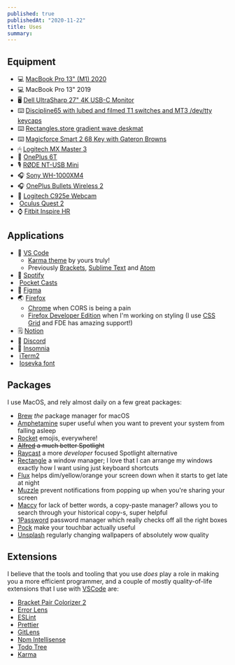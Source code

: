 ```yaml
---
published: true
publishedAt: "2020-11-22"
title: Uses
summary: 
---
```



## Equipment

- 💻 [MacBook Pro 13" (M1) 2020](https://www.apple.com/in/macbook-pro-13)
- 💻 MacBook Pro 13" 2019
- 🖥 [Dell UltraSharp 27" 4K USB-C Monitor](https://www.dell.com/en-us/work/shop/dell-ultrasharp-27-4k-usb-c-monitor-u2720q/apd/210-avjv/monitors-monitor-accessories)
- ⌨️ [Discipline65 with lubed and filmed T1 switches and MT3 /dev/tty keycaps](https://twitter.com/_SreetamDas/status/1373175729567928321)
- ⌨️ [Rectangles.store gradient wave deskmat](https://rectangles.store/collections/deskmats/products/rectangles-store-deskmat?variant=40018869780636)
- ⌨️ [Magicforce Smart 2 68 Key with Gateron Browns](https://www.aliexpress.com/item/33026059233.html)
- 🖱 [Logitech MX Master 3](https://www.logitech.com/en-us/products/mice/mx-master-3.910-005620.html?crid=7)
- 📱 [OnePlus 6T](https://www.oneplus.com/6t)
- 🎙️ [RØDE NT-USB Mini](https://www.rode.com/microphones/usb/nt-usb-mini)
- 🎧 [Sony WH-1000XM4](https://www.sony.com/electronics/headband-headphones/wh-1000xm4)
- 🎧 [OnePlus Bullets Wireless 2](https://www.oneplus.com/bullets-wireless-2)
- 📸 [Logitech C925e Webcam](https://www.logitech.com/en-us/products/webcams/c925e-business-webcam.960-001075.html?crid=34)
- &#8203;<SiOculus /> [Oculus Quest 2](https://www.oculus.com/quest-2)
- ⌚️ [Fitbit Inspire HR](https://www.fitbit.com/in/inspire)

## Applications

- 📝 [VS Code](https://code.visualstudio.com)
  - [Karma theme](https://github.com/sreetamdas/karma) by yours truly!
  - Previously [Brackets](http://brackets.io), [Sublime Text](https://www.sublimetext.com) and [Atom](https://atom.io)
- 🎵 [Spotify](https://open.spotify.com/user/22nkuerb2tgjpqwhy4tp4aecq?si=q0YnurxaQxiWIIvc7G4-ZA)
- &#8203;<FaPodcast /> [Pocket Casts](https://www.pocketcasts.com)
- 🎨 [Figma](https://www.figma.com)
- 🌏 [Firefox](https://www.mozilla.org)
  - [Chrome](https://www.google.com/chrome) when CORS is being a pain
  - [Firefox Developer Edition](https://www.mozilla.org/en-US/firefox/developer) when I'm working on styling (I use [CSS Grid](https://developer.mozilla.org/en-US/docs/Web/CSS/CSS_Grid_Layout) and
    FDE has amazing support!)
- 🗒 [Notion](https://www.notion.so)
- 💬 [Discord](https://discord.com)
- 📮 [Insomnia](https://insomnia.rest)
- &#8203;<BsTerminalFill /> [iTerm2](https://iterm2.com)
- &#8203;<FaFont /> [Iosevka font](https://typeof.net/Iosevka)

## Packages

I use MacOS, and rely almost daily on a few great packages:

- [Brew](https://brew.sh) _the_ package manager for macOS
- [Amphetamine](https://apps.apple.com/us/app/amphetamine/id937984704?mt=12) super useful when you want to prevent your system from falling asleep
- [Rocket](https://matthewpalmer.net/rocket) emojis, everywhere!
- ~~[Alfred](https://www.alfredapp.com) a much better Spotlight~~
- [Raycast](https://www.raycast.com) a more _developer_ focused Spotlight alternative
- [Rectangle](https://rectangleapp.com) a window manager; I love that I can arrange my windows exactly how I want using just keyboard shortcuts
- [Flux](https://justgetflux.com) helps dim/yellow/orange your screen down when it starts to get late at night
- [Muzzle](https://muzzleapp.com) prevent notifications from popping up when you're sharing your screen
- [Maccy](https://maccy.app) for lack of better words, a copy-paste manager? allows you to search through your historical copy-s, super helpful
- [1Password](https://1password.com) password manager which really checks off all the right boxes
- [Pock](https://pock.dev) make your touchbar actually useful
- [Unsplash](https://unsplash.com) regularly changing wallpapers of absolutely wow quality

## Extensions

I believe that the tools and tooling that you use _does_ play a role in making you a more efficient programmer, and a couple of mostly quality-of-life extensions that I use with [VSCode](https://code.visualstudio.com) are:

- [Bracket Pair Colorizer 2](https://marketplace.visualstudio.com/items?itemName=CoenraadS.bracket-pair-colorizer-2)
- [Error Lens](https://marketplace.visualstudio.com/items?itemName=usernamehw.errorlens)
- [ESLint](https://marketplace.visualstudio.com/items?itemName=dbaeumer.vscode-eslint)
- [Prettier](https://marketplace.visualstudio.com/items?itemName=esbenp.prettier-vscode)
- [GitLens](https://marketplace.visualstudio.com/items?itemName=eamodio.gitlens)
- [Npm Intellisense](https://marketplace.visualstudio.com/items?itemName=christian-kohler.npm-intellisense)
- [Todo Tree](https://marketplace.visualstudio.com/items?itemName=Gruntfuggly.todo-tree)
- [Karma](/karma)
